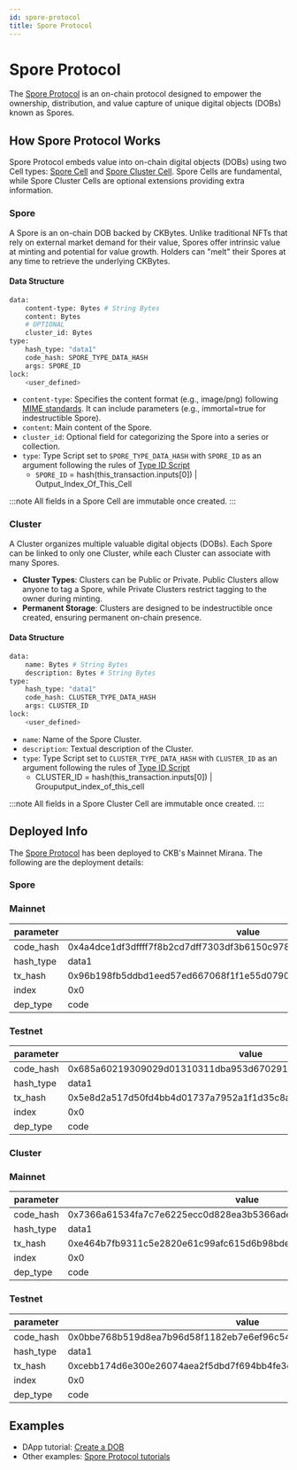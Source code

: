 ```yaml
---
id: spore-protocol
title: Spore Protocol
---
```


# Spore Protocol

The [Spore Protocol](https://github.com/sporeprotocol/spore-contract) is an on-chain protocol designed to empower the ownership, distribution, and value capture of unique digital objects (DOBs) known as Spores.

## How Spore Protocol Works

Spore Protocol embeds value into on-chain digital objects (DOBs) using two Cell types: [Spore Cell](#spore) and [Spore Cluster Cell](#cluster). Spore Cells are fundamental, while Spore Cluster Cells are optional extensions providing extra information.

### Spore

A Spore is an on-chain DOB backed by CKBytes. Unlike traditional NFTs that rely on external market demand for their value, Spores offer intrinsic value at minting and potential for value growth. Holders can "melt" their Spores at any time to retrieve the underlying CKBytes.

#### Data Structure

```bash
data:
    content-type: Bytes # String Bytes
    content: Bytes
    # OPTIONAL
    cluster_id: Bytes
type:
    hash_type: "data1"
    code_hash: SPORE_TYPE_DATA_HASH
    args: SPORE_ID
lock:
    <user_defined>
```

- `content-type`: Specifies the content format (e.g., image/png) following [MIME standards](https://datatracker.ietf.org/doc/html/rfc2046). It can include parameters (e.g., immortal=true for indestructible Spore).
- `content`: Main content of the Spore.
- `cluster_id`: Optional field for categorizing the Spore into a series or collection.
- `type`: Type Script set to `SPORE_TYPE_DATA_HASH` with `SPORE_ID` as an argument following the rules of [Type ID Script](https://docs.spore.pro/glossary/terms#type-id)
  - `SPORE_ID` = hash(this_transaction.inputs[0]) | Output_Index_Of_This_Cell

:::note
All fields in a Spore Cell are immutable once created.
:::

### Cluster

A Cluster organizes multiple valuable digital objects (DOBs). Each Spore can be linked to only one Cluster, while each Cluster can associate with many Spores.

- **Cluster Types**: Clusters can be Public or Private. Public Clusters allow anyone to tag a Spore, while Private Clusters restrict tagging to the owner during minting.
- **Permanent Storage**: Clusters are designed to be indestructible once created, ensuring permanent on-chain presence.

#### Data Structure

```bash
data:
    name: Bytes # String Bytes
    description: Bytes # String Bytes
type:
    hash_type: "data1"
    code_hash: CLUSTER_TYPE_DATA_HASH
    args: CLUSTER_ID
lock:
    <user_defined>
```

- `name`: Name of the Spore Cluster.
- `description`: Textual description of the Cluster.
- `type`: Type Script set to `CLUSTER_TYPE_DATA_HASH` with `CLUSTER_ID` as an argument following the rules of [Type ID Script](https://docs.spore.pro/glossary/terms#type-id)
  - CLUSTER_ID = hash(this_transaction.inputs[0]) | Grouputput_index_of_this_cell

:::note
All fields in a Spore Cluster Cell are immutable once created.
:::

## Deployed Info

The [Spore Protocol](https://github.com/sporeprotocol/spore-contract) has been deployed to CKB's Mainnet Mirana. The following are the deployment details:

### Spore

### Mainnet

| parameter | value                                                              |
| --------- | ------------------------------------------------------------------ |
| code_hash | 0x4a4dce1df3dffff7f8b2cd7dff7303df3b6150c9788cb75dcf6747247132b9f5 |
| hash_type | data1                                                              |
| tx_hash   | 0x96b198fb5ddbd1eed57ed667068f1f1e55d07907b4c0dbd38675a69ea1b69824 |
| index     | 0x0                                                                |
| dep_type  | code                                                               |

### Testnet

| parameter | value                                                              |
| --------- | ------------------------------------------------------------------ |
| code_hash | 0x685a60219309029d01310311dba953d67029170ca4848a4ff638e57002130a0d |
| hash_type | data1                                                              |
| tx_hash   | 0x5e8d2a517d50fd4bb4d01737a7952a1f1d35c8afc77240695bb569cd7d9d5a1f |
| index     | 0x0                                                                |
| dep_type  | code                                                               |

### Cluster

### Mainnet

| parameter | value                                                              |
| --------- | ------------------------------------------------------------------ |
| code_hash | 0x7366a61534fa7c7e6225ecc0d828ea3b5366adec2b58206f2ee84995fe030075 |
| hash_type | data1                                                              |
| tx_hash   | 0xe464b7fb9311c5e2820e61c99afc615d6b98bdefbe318c34868c010cbd0dc938 |
| index     | 0x0                                                                |
| dep_type  | code                                                               |

### Testnet

| parameter | value                                                              |
| --------- | ------------------------------------------------------------------ |
| code_hash | 0x0bbe768b519d8ea7b96d58f1182eb7e6ef96c541fbd9526975077ee09f049058 |
| hash_type | data1                                                              |
| tx_hash   | 0xcebb174d6e300e26074aea2f5dbd7f694bb4fe3de52b6dfe205e54f90164510a |
| index     | 0x0                                                                |
| dep_type  | code                                                               |

## Examples

- DApp tutorial: [Create a DOB](/docs/dapp/create-dob)
- Other examples: [Spore Protocol tutorials](https://docs.spore.pro)

